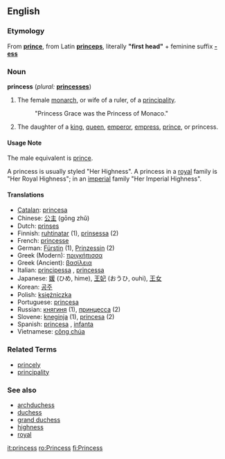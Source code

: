 ==English==

===Etymology===
From '''[[prince]]''', from Latin '''[[princeps]]''', literally '''"first head"''' + feminine suffix '''[[-ess]]'''

===Noun===
'''princess'''  (''plural:'' '''[[princesses]]''')
# The female [[monarch]], or wife of a ruler, of a [[principality]].
#: "Princess Grace was the Princess of Monaco."
# The daughter of a [[king]], [[queen]], [[emperor]], [[empress]], [[prince]], or princess.

====Usage Note====
The male equivalent is [[prince]].

A princess is usually styled "Her Highness".  A princess in a [[royal]] family is "Her Royal Highness"; in an [[imperial]] family "Her Imperial Highness".

====Translations====
*[[Catalan]]: [[princesa]] {{f}}
*Chinese: [[公主]] (gōng zhǔ)
*Dutch: [[prinses]] {{f}}
*Finnish: [[ruhtinatar]] (1), [[prinsessa]] (2)
*French: [[princesse]] {{f}}
*German: [[Fürstin]] {{f}} (1), [[Prinzessin]] {{f}} (2)
*Greek (Modern): [[πριγκήπισσα]] {{f}}
*Greek (Ancient): [[βασίλεια]] {{f}}
*Italian: [[principessa]] {{f}}, [[princessa]] {{f}}
*Japanese: [[媛]] (ひめ, hime), [[王妃]] (おうひ, ouhi), [[王女]]
*Korean: [[공주]]
*Polish: [[księżniczka]] {{f}}
*Portuguese: [[princesa]] {{f}}
*Russian: [[княгиня]] (1), [[принцесса]] (2)
*Slovene: [[kneginja]] {{f}} (1), [[princesa]] {{f}} (2)
*Spanish: [[princesa]] {{f}}, [[infanta]] {{f}}
*Vietnamese: [[công chúa]]

===Related Terms===
*[[princely]]
*[[principality]]

===See also===
*[[archduchess]]
*[[duchess]]
*[[grand duchess]]
*[[highness]]
*[[royal]]

[[it:princess]]
[[ro:Princess]]
[[fi:Princess]]